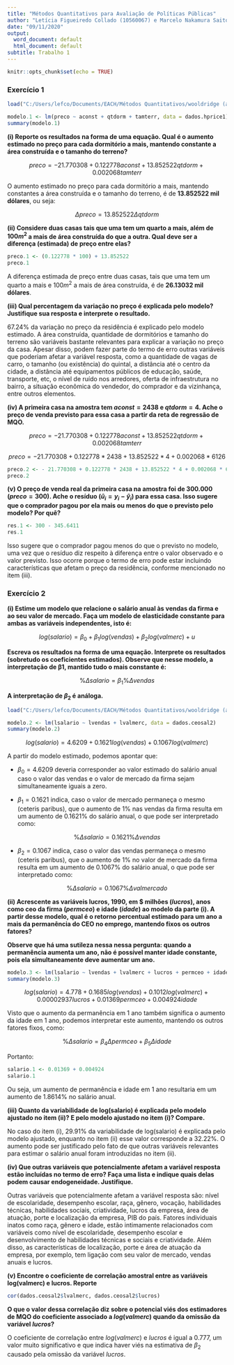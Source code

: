 ```yaml
---
title: "Métodos Quantitativos para Avaliação de Políticas Públicas"
author: "Letícia Figueiredo Collado (10560067) e Marcelo Nakamura Saito (10686860)"
date: "09/11/2020"
output:
  word_document: default
  html_document: default
subtitle: Trabalho 1
---
```


```r
knitr::opts_chunk$set(echo = TRUE)

```

### Exercício 1


```r

load("C:/Users/lefco/Documents/EACH/Métodos Quantitativos/wooldridge (arquivos ajustados pt-br)/hprice1.RData")

modelo.1 <- lm(preco ~ aconst + qtdorm + tamterr, data = dados.hprice1)
summary(modelo.1)

```

**(i) Reporte os resultados na forma de uma equação. Qual é o aumento estimado no preço para cada dormitório a mais, mantendo constante a área construída e o tamanho do terreno?**

$$preco = - 21.770308 + 0.122778 aconst + 13.852522 qtdorm + 0.002068 tamterr$$

O aumento estimado no preço para cada dormitório a mais, mantendo constantes a área construída e o tamanho do terreno, é de **13.852522 mil dólares**, ou seja:

$$ \Delta preco = 13.852522 \Delta qtdorm $$

**(ii) Considere duas casas tais que uma tem um quarto a mais, além de $100 m^2$ a mais de área construída do que a outra. Qual deve ser a diferença (estimada) de preço entre elas?**

```r

preco.1 <- (0.122778 * 100) + 13.852522
preco.1

```

A diferença estimada de preço entre duas casas, tais que uma tem um quarto a mais e $100m^2$ a mais de área construída, é de **26.13032 mil dólares**.

**(iii) Qual percentagem da variação no preço é explicada pelo modelo? Justifique sua resposta e interprete o resultado.**

67.24% da variação no preço da residência é explicado pelo modelo estimado. A área construída, quantidade de dormitórios e tamanho do terreno são variáveis bastante relevantes para explicar a variação no preço da casa. Apesar disso, podem fazer parte do termo de erro outras variáveis que poderiam afetar a variável resposta, como a quantidade de vagas de carro, o tamanho (ou existência) do quintal, a distância até o centro da cidade, a distância até equipamentos públicos de educação, saúde, transporte, etc, o nível de ruído nos arredores, oferta de infraestrutura no bairro, a situação econômica do vendedor, do comprador e da vizinhança, entre outros elementos.

**(iv) A primeira casa na amostra tem $aconst = 2438$ e $qtdorm = 4$. Ache o preço de venda previsto para essa casa a partir da reta de regressão de MQO.**

$$preco = - 21.770308 + 0.122778 aconst + 13.852522 qtdorm + 0.002068 tamterr$$

$$preco = - 21.770308 + 0.122778 * 2438 + 13.852522 * 4 + 0.002068 * 6126$$

```r

preco.2 <- - 21.770308 + 0.122778 * 2438 + 13.852522 * 4 + 0.002068 * 6126
preco.2

```

**(v) O preço de venda real da primeira casa na amostra foi de 300.000 $(preco = 300)$. Ache o resíduo $(\hat{u}_i = y_i − \hat{y}_i)$ para essa casa. Isso sugere que o comprador pagou por ela mais ou menos do que o previsto pelo modelo? Por quê?**

```r

res.1 <- 300 - 345.6411
res.1

```

Isso sugere que o comprador pagou menos do que o previsto no modelo, uma vez que o resíduo diz respeito à diferença entre o valor observado e o valor previsto. Isso ocorre porque o termo de erro pode estar incluindo características que afetam o preço da residência, conforme mencionado no item (iii).

### Exercício 2

**(i) Estime um modelo que relacione o salário anual às vendas da firma e ao seu valor de mercado. Faça um modelo de elasticidade constante para ambas as variáveis independentes, isto é:**

$$log(salario) = \beta_{0} + \beta_{1} log(vendas) + \beta_{2} log(valmerc) + u $$

**Escreva os resultados na forma de uma equação. Interprete os resultados (sobretudo os coeficientes estimados). Observe que nesse modelo, a interpretação de β1, mantido tudo o mais constante é:**

$$ \% \Delta salario = \beta_{1} \% \Delta vendas $$

**A interpretação de $\beta_{2}$ é análoga.**

```r

load("C:/Users/lefco/Documents/EACH/Métodos Quantitativos/wooldridge (arquivos ajustados pt-br)/ceosal2.RData")

modelo.2 <- lm(lsalario ~ lvendas + lvalmerc, data = dados.ceosal2)
summary(modelo.2)

```

$$log(salario) = 4.6209 + 0.1621 log(vendas) + 0.1067 log(valmerc) $$

A partir do modelo estimado, podemos apontar que:

* $\beta_{0} = 4.6209$ deveria corresponder ao valor estimado do salário anual caso o valor das vendas e o valor de mercado da firma sejam simultaneamente iguais a zero.

* $\beta_{1} = 0.1621$ indica, caso o valor de mercado permaneça o mesmo (ceteris paribus), que o aumento de 1% nas vendas da firma resulta em um aumento de 0.1621% do salário anual, o que pode ser interpretado como:

$$ \% \Delta salario = 0.1621\% \Delta vendas $$

* $\beta_{2} = 0.1067$ indica, caso o valor das vendas  permaneça o mesmo (ceteris paribus), que o aumento de 1% no valor de mercado da firma resulta em um aumento de 0.1067% do salário anual, o que pode ser interpretado como:

$$ \% \Delta salario = 0.1067\% \Delta valmercado $$

**(ii) Acrescente as variáveis lucros, 1990, em $ milhões ($lucros$), anos como ceo da firma ($permceo$) e idade ($idade$) ao modelo da parte (i). A partir desse modelo, qual é o retorno percentual estimado para um ano a mais da permanência do CEO no emprego, mantendo fixos os outros fatores?**

**Observe que há uma sutileza nessa nessa pergunta: quando a permanência aumenta um ano, não é possível manter idade constante, pois ela simultaneamente deve aumentar um ano.**

```r

modelo.3 <- lm(lsalario ~ lvendas + lvalmerc + lucros + permceo + idade, data = dados.ceosal2)
summary(modelo.3)

```

$$ log(salario) = 4.778 + 0.1685 log(vendas) + 0.1012 log(valmerc) + 0.00002937 lucros + 0.01369 permceo + 0.004924 idade $$

Visto que o aumento da permanência em 1 ano também significa o aumento da idade em 1 ano, podemos interpretar este aumento, mantendo os outros fatores fixos, como:

$$ \% \Delta salario = \beta_{4} \Delta permceo + \beta_{5} \Delta idade $$

Portanto:

```r

salario.1 <- 0.01369 + 0.004924
salario.1

```

Ou seja, um aumento de permanência e idade em 1 ano resultaria em um aumento de 1.8614% no salário anual.

**(iii) Quanto da variabilidade de log(salario) é explicada pelo modelo ajustado no item (ii)? E pelo modelo ajustado no item (i)? Compare.**

No caso do item (i), 29.91% da variabilidade de log(salario) é explicada pelo modelo ajustado, enquanto no item (ii) esse valor corresponde a 32.22%. O aumento pode ser justificado pelo fato de que outras variáveis relevantes para estimar o salário anual foram introduzidas no item (ii).

**(iv) Que outras variáveis que potencialmente afetam a variável resposta estão incluídas no termo de erro? Faça uma lista e indique quais delas podem causar endogeneidade. Justifique.**

Outras variáveis que potencialmente afetam a variável resposta são: nível de escolaridade, desempenho escolar, raça, gênero, vocação, habilidades técnicas, habilidades sociais, criatividade, lucros da empresa, área de atuação, porte e localização da empresa, PIB do país. Fatores individuais inatos como raça, gênero e idade, estão intimamente relacionados com variáveis como nível de escolaridade, desempenho escolar e desenvolvimento de habilidades técnicas e sociais e criatividade. Além disso, as características de localização, porte e área de atuação da empresa, por exemplo, tem ligação com seu valor de mercado, vendas anuais e lucros.

**(v) Encontre o coeficiente de correlação amostral entre as variáveis log(valmerc) e lucros. Reporte**

```r

cor(dados.ceosal2$lvalmerc, dados.ceosal2$lucros)

```


**O que o valor dessa correlação diz sobre o potencial viés dos estimadores de MQO do coeficiente associado a $log(valmerc)$ quando da omissão da variável $lucros$?**

O coeficiente de correlação entre $log(valmerc)$ e $lucros$ é igual a 0.777, um valor muito significativo e que indica haver viés na estimativa de $\beta_{2}$ causado pela omissão da variável $lucros$. 

